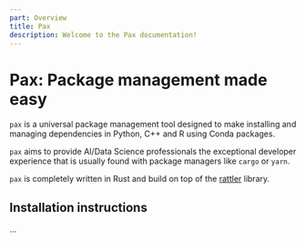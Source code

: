 ```yaml
---
part: Overview
title: Pax
description: Welcome to the Pax documentation!
---
```


# Pax: Package management made easy

`pax` is a universal package management tool designed to make installing and managing dependencies in Python, C++ and R using Conda packages.

`pax` aims to provide AI/Data Science professionals the exceptional developer experience that is usually found with package managers like `cargo` or `yarn`.

`pax` is completely written in Rust and build on top of the [rattler](https://github.com/mamba-org/rattler) library.

## Installation instructions
...

